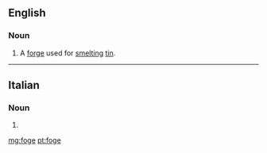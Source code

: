 ==English==

===Noun===
{{en-noun}}

# {{context|UK|dialect|Cornwall|dated|lang=en}} A [[forge]] used for [[smelt]]ing [[tin]].
#: {{rfquotek|Raymond}}

{{Webster 1913}}

----

==Italian==

===Noun===
{{head|it|plural}} {{f}}

# {{plural of|foga|lang=it|nocat=1}}

[[mg:foge]]
[[pt:foge]]